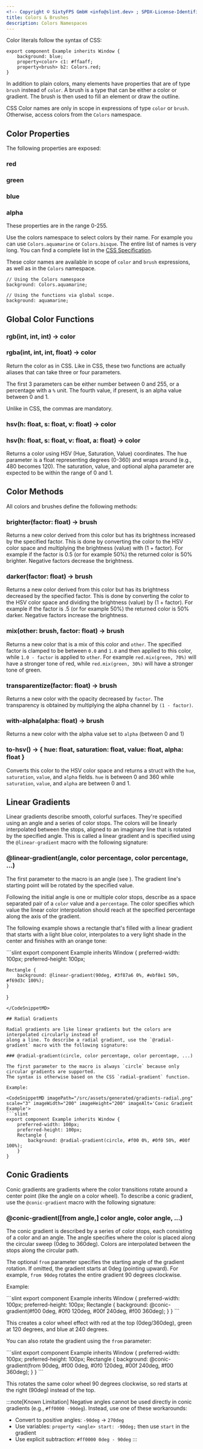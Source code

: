 ```yaml
---
<!-- Copyright © SixtyFPS GmbH <info@slint.dev> ; SPDX-License-Identifier: MIT -->
title: Colors & Brushes
description: Colors Namespaces
---
```



Color literals follow the syntax of CSS:

```slint
export component Example inherits Window {
    background: blue;
    property<color> c1: #ffaaff;
    property<brush> b2: Colors.red;
}
```

In addition to plain colors, many elements have properties that are of type `brush` instead of `color`.
A brush is a type that can be either a color or gradient. The brush is then used to fill an element or
draw the outline.

CSS Color names are only in scope in expressions of type `color` or `brush`. Otherwise, access
colors from the `Colors` namespace.

## Color Properties

The following properties are exposed:

### red
### green
### blue
### alpha

These properties are in the range 0-255.

Use the colors namespace to select colors by their name. For example you can use `Colors.aquamarine` or `Colors.bisque`.
The entire list of names is very long. You can find a complete list in the [CSS Specification](https://www.w3.org/TR/css-color-3/#svg-color).

These color names are available in scope of `color` and `brush` expressions, as well as in the `Colors` namespace.

```slint no-test
// Using the Colors namespace
background: Colors.aquamarine;

// Using the functions via global scope.
background: aquamarine;
```

## Global Color Functions

### rgb(int, int, int) -> color
### rgba(int, int, int, float) -> color

Return the color as in CSS. Like in CSS, these two functions are actually aliases that can take
three or four parameters.

The first 3 parameters can be either number between 0 and 255, or a percentage with a `%` unit.
The fourth value, if present, is an alpha value between 0 and 1.

Unlike in CSS, the commas are mandatory.

### hsv(h: float, s: float, v: float) -> color
### hsv(h: float, s: float, v: float, a: float) -> color

Returns a color using HSV (Hue, Saturation, Value) coordinates. The hue parameter is a float
representing degrees (0-360) and wraps around (e.g., 480 becomes 120).
The saturation, value, and optional alpha parameter are expected to be within the range of 0 and 1.

## Color Methods
All colors and brushes define the following methods:

### brighter(factor: float) -> brush

Returns a new color derived from this color but has its brightness increased by the specified factor.
This is done by converting the color to the HSV color space and multiplying the brightness (value) with (1 + factor).
For example if the factor is 0.5 (or for example 50%) the returned color is 50% brighter. Negative factors
decrease the brightness.

### darker(factor: float) -> brush

Returns a new color derived from this color but has its brightness decreased by the specified factor.
This is done by converting the color to the HSV color space and dividing the brightness (value) by (1 + factor).
For example if the factor is .5 (or for example 50%) the returned color is 50% darker. Negative factors
increase the brightness.

### mix(other: brush, factor: float) -> brush

Returns a new color that is a mix of this color and `other`. The specified factor is
clamped to be between `0.0` and `1.0` and then applied to this color, while `1.0 - factor`
is applied to `other`. For example `red.mix(green, 70%)` will have a stronger tone of red, while
`red.mix(green, 30%)` will have a stronger tone of green.

### transparentize(factor: float) -> brush

Returns a new color with the opacity decreased by `factor`.
The transparency is obtained by multiplying the alpha channel by `(1 - factor)`.

### with-alpha(alpha: float) -> brush

Returns a new color with the alpha value set to `alpha` (between 0 and 1)

### to-hsv() -> \{ hue: float, saturation: float, value: float, alpha: float }

Converts this color to the HSV color space and returns a struct with the `hue`, `saturation`, `value`,
and `alpha` fields. `hue` is between 0 and 360 while `saturation`, `value`, and `alpha` are between 0 and 1.

## Linear Gradients

Linear gradients describe smooth, colorful surfaces. They're specified using an angle and a series of
color stops. The colors will be linearly interpolated between the stops, aligned to an imaginary line
that is rotated by the specified angle. This is called a linear gradient and is specified using the
`@linear-gradient` macro with the following signature:

### @linear-gradient(angle, color percentage, color percentage, ...)

The first parameter to the macro is an angle (see <Link type="Types"/>). The gradient line's starting point
will be rotated by the specified value.

Following the initial angle is one or multiple color stops, describe as a space separated pair of a
`color` value and a `percentage`. The color specifies which value the linear color interpolation should
reach at the specified percentage along the axis of the gradient.

The following example shows a rectangle that's filled with a linear gradient that starts with a light blue
color, interpolates to a very light shade in the center and finishes with an orange tone:

<CodeSnippetMD imagePath="/src/assets/generated/gradients-linear.png" scale="3" imageWidth="200" imageHeight="200" imageAlt='Conic Gradient Example'>
```slint
export component Example inherits Window {
    preferred-width: 100px;
    preferred-height: 100px;

    Rectangle {
        background: @linear-gradient(90deg, #3f87a6 0%, #ebf8e1 50%, #f69d3c 100%);
    }
}
```
</CodeSnippetMD>

## Radial Gradients

Radial gradients are like linear gradients but the colors are interpolated circularly instead of
along a line. To describe a radial gradient, use the `@radial-gradient` macro with the following signature:

### @radial-gradient(circle, color percentage, color percentage, ...)

The first parameter to the macro is always `circle` because only circular gradients are supported.
The syntax is otherwise based on the CSS `radial-gradient` function.

Example:

<CodeSnippetMD imagePath="/src/assets/generated/gradients-radial.png" scale="3" imageWidth="200" imageHeight="200" imageAlt='Conic Gradient Example'>
```slint
export component Example inherits Window {
    preferred-width: 100px;
    preferred-height: 100px;
    Rectangle {
        background: @radial-gradient(circle, #f00 0%, #0f0 50%, #00f 100%);
    }
}
```
</CodeSnippetMD>

## Conic Gradients

Conic gradients are gradients where the color transitions rotate around a center point (like the angle on a color wheel).
To describe a conic gradient, use the `@conic-gradient` macro with the following signature:

### @conic-gradient([from angle,] color angle, color angle, ...)

The conic gradient is described by a series of color stops, each consisting of a color and an angle.
The angle specifies where the color is placed along the circular sweep (0deg to 360deg).
Colors are interpolated between the stops along the circular path.

The optional `from` parameter specifies the starting angle of the gradient rotation.
If omitted, the gradient starts at 0deg (pointing upward). For example, `from 90deg` rotates
the entire gradient 90 degrees clockwise.

Example:

<CodeSnippetMD imagePath="/src/assets/generated/gradients-conic.png" scale="3" imageWidth="200" imageHeight="200" imageAlt='Conic Gradient Example'>
```slint
export component Example inherits Window {
    preferred-width: 100px;
    preferred-height: 100px;
    Rectangle {
        background: @conic-gradient(#f00 0deg, #0f0 120deg, #00f 240deg, #f00 360deg);
    }
}
```
</CodeSnippetMD>

This creates a color wheel effect with red at the top (0deg/360deg), green at 120 degrees, and blue at 240 degrees.

You can also rotate the gradient using the `from` parameter:

<CodeSnippetMD imagePath="/src/assets/generated/gradients-conic-rotated.png" scale="3" imageWidth="200" imageHeight="200" imageAlt='Rotated Conic Gradient Example'>
```slint
export component Example inherits Window {
    preferred-width: 100px;
    preferred-height: 100px;
    Rectangle {
        background: @conic-gradient(from 90deg, #f00 0deg, #0f0 120deg, #00f 240deg, #f00 360deg);
    }
}
```
</CodeSnippetMD>

This rotates the same color wheel 90 degrees clockwise, so red starts at the right (90deg) instead of the top.

:::note[Known Limitation]
Negative angles cannot be used directly in conic gradients (e.g., `#ff0000 -90deg`).
Instead, use one of these workarounds:
- Convert to positive angles: `-90deg` → `270deg`
- Use variables: `property <angle> start: -90deg;` then use `start` in the gradient
- Use explicit subtraction: `#ff0000 0deg - 90deg`
:::
